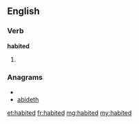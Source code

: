 ==English==

===Verb===
'''habited'''

# {{past of|[[habit]]}}

===Anagrams===
* {{alphagram|abdehit}}
* [[abideth#English|abideth]]

[[et:habited]]
[[fr:habited]]
[[mg:habited]]
[[my:habited]]